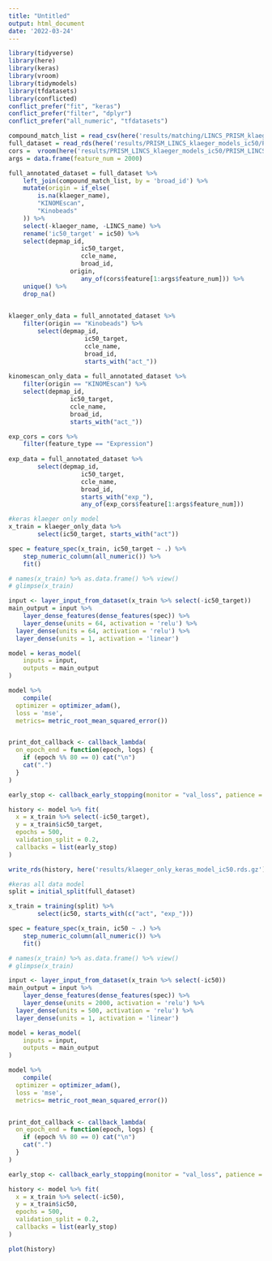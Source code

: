 ```yaml
---
title: "Untitled"
output: html_document
date: '2022-03-24'
---
```


```r
library(tidyverse)
library(here)
library(keras)
library(vroom)
library(tidymodels)
library(tfdatasets)
library(conflicted)
conflict_prefer("fit", "keras")
conflict_prefer("filter", "dplyr")
conflict_prefer("all_numeric", "tfdatasets")
```

```r
compound_match_list = read_csv(here('results/matching/LINCS_PRISM_klaeger_combined_drug_matches_final.csv'))
full_dataset = read_rds(here('results/PRISM_LINCS_klaeger_models_ic50/PRISM_LINCS_klaeger_data_for_ml_5000feat_ic50.rds.gz'))
cors =  vroom(here('results/PRISM_LINCS_klaeger_models_ic50/PRISM_LINCS_klaeger_data_feature_correlations_ic50.csv'))
args = data.frame(feature_num = 2000)
```

```r
full_annotated_dataset = full_dataset %>% 
	left_join(compound_match_list, by = 'broad_id') %>% 
	mutate(origin = if_else(
		is.na(klaeger_name),
		"KINOMEscan",
		"Kinobeads"
	)) %>% 
	select(-klaeger_name, -LINCS_name) %>% 
	rename('ic50_target' = ic50) %>% 
	select(depmap_id,
					ic50_target,
					ccle_name,
					broad_id,
				 origin,
					any_of(cors$feature[1:args$feature_num])) %>% 
	unique() %>% 
	drop_na()
	

klaeger_only_data = full_annotated_dataset %>% 
	filter(origin == "Kinobeads") %>% 
		select(depmap_id,
					 ic50_target,
					 ccle_name,
					 broad_id,
					 starts_with("act_"))
	
kinomescan_only_data = full_annotated_dataset %>% 
	filter(origin == "KINOMEscan") %>% 
	select(depmap_id,
				 ic50_target,
				 ccle_name,
				 broad_id,
				 starts_with("act_"))

exp_cors = cors %>% 
	filter(feature_type == "Expression")
	
exp_data = full_annotated_dataset %>% 
		select(depmap_id,
					ic50_target,
					ccle_name,
					broad_id,
					starts_with("exp_"),
					any_of(exp_cors$feature[1:args$feature_num]))
```

```r
#keras klaeger only model
x_train = klaeger_only_data %>% 
		select(ic50_target, starts_with("act")) 

spec = feature_spec(x_train, ic50_target ~ .) %>%
	step_numeric_column(all_numeric()) %>%
	fit()

# names(x_train) %>% as.data.frame() %>% view()
# glimpse(x_train)

input <- layer_input_from_dataset(x_train %>% select(-ic50_target))
main_output = input %>% 
	layer_dense_features(dense_features(spec)) %>%
	layer_dense(units = 64, activation = 'relu') %>% 
  layer_dense(units = 64, activation = 'relu') %>% 
  layer_dense(units = 1, activation = 'linear')

model = keras_model(
	inputs = input,
	outputs = main_output
)

model %>% 
	compile(
  optimizer = optimizer_adam(),
  loss = 'mse',
  metrics= metric_root_mean_squared_error())


print_dot_callback <- callback_lambda(
  on_epoch_end = function(epoch, logs) {
    if (epoch %% 80 == 0) cat("\n")
    cat(".")
  }
)  

early_stop <- callback_early_stopping(monitor = "val_loss", patience = 20)

history <- model %>% fit(
  x = x_train %>% select(-ic50_target),
  y = x_train$ic50_target,
  epochs = 500,
  validation_split = 0.2,
  callbacks = list(early_stop)
)

write_rds(history, here('results/klaeger_only_keras_model_ic50.rds.gz'), compress = "gz")
```

```r
#keras all data model
split = initial_split(full_dataset)

x_train = training(split) %>% 
		select(ic50, starts_with(c("act", "exp_")))

spec = feature_spec(x_train, ic50 ~ .) %>%
	step_numeric_column(all_numeric()) %>%
	fit()

# names(x_train) %>% as.data.frame() %>% view()
# glimpse(x_train)

input <- layer_input_from_dataset(x_train %>% select(-ic50))
main_output = input %>% 
	layer_dense_features(dense_features(spec)) %>%
	layer_dense(units = 2000, activation = 'relu') %>% 
  layer_dense(units = 500, activation = 'relu') %>% 
  layer_dense(units = 1, activation = 'linear')

model = keras_model(
	inputs = input,
	outputs = main_output
)

model %>% 
	compile(
  optimizer = optimizer_adam(),
  loss = 'mse',
  metrics= metric_root_mean_squared_error())


print_dot_callback <- callback_lambda(
  on_epoch_end = function(epoch, logs) {
    if (epoch %% 80 == 0) cat("\n")
    cat(".")
  }
)  

early_stop <- callback_early_stopping(monitor = "val_loss", patience = 20)

history <- model %>% fit(
  x = x_train %>% select(-ic50),
  y = x_train$ic50,
  epochs = 500,
  validation_split = 0.2,
  callbacks = list(early_stop)
)

plot(history)
```


